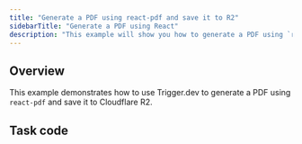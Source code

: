 ```yaml
---
title: "Generate a PDF using react-pdf and save it to R2"
sidebarTitle: "Generate a PDF using React"
description: "This example will show you how to generate a PDF using `react-pdf` with Trigger.dev."
---
```


## Overview

This example demonstrates how to use Trigger.dev to generate a PDF using `react-pdf` and save it to Cloudflare R2.

## Task code

```ts trigger/generateContent.ts

```
